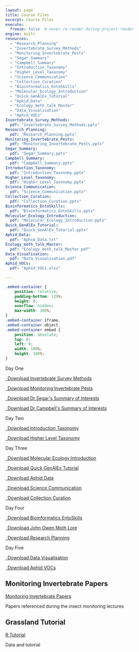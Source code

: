 ```yaml
---
layout: page
title: Course Files
excerpt: Course Files
execute:
  freeze: false  # never re-render during project render
engine: knitr 
resources:
  - "Research_Planning"
  - "Invertebrate_Survey_Methods"
  - "Monitoring_Invertebrate_Pests"
  - "Segar_Summary"
  - "Campbell_Summary"
  - "Introduction_Taxonomy"
  - "Higher_Level_Taxonomy"
  - "Science_Communication"
  - "Collection_Curation"
  - "Bioinformatics_EntoSkills"
  - "Molecular_Ecology_Introduction"
  - "Quick_GenAlEx_Tutorial"
  - "Aphid_Data"
  - "Ecology_moth_talk_Master"
  - "Data_Visualisation"
  - "Aphid_VOCs"
Invertebrate_Survey_Methods:
  pdf: "Invertebrate_Survey_Methods.pptx"
Research_Planning: 
  pdf: "Research_Planning.pptx"
Monitoring_Invertebrate_Pests:
  pdf: "Monitoring_Invertebrate_Pests.pptx"
Segar_Summary:
  pdf: "Segar_Summary.pptx"
Campbell_Summary:
  pdf: "Campbell_Summary.pptx"
Introduction_Taxonomy:
  pdf: "Introduction_Taxonomy.pptx"
Higher_Level_Taxonomy:
  pdf: "Higher_Level_Taxonomy.pptx"
Science_Communication:
  pdf: "Science_Communication.pptx"
Collection_Curation:
  pdf: "Collection_Curation.pptx"
Bioinformatics_EntoSkills:
  pdf: "Bioinformatics_EntoSkills.pptx"
Molecular_Ecology_Introduction:
  pdf: "Molecular_Ecology_Introduction.pptx"
Quick_GenAlEx_Tutorial:
  pdf: "Quick_GenAlEx_Tutorial.pptx"
Aphid_Data:
  pdf: "Aphid_Data.txt"
Ecology_moth_talk_Master:
  pdf: "Ecology_moth_talk_Master.pdf"
Data_Visualisation:
  pdf: "Data_Visualisation.pdf"
Aphid_VOCs:
  pdf: "Aphid_VOCs.xlsx"

---
```


```css
.embed-container {
    position: relative;
    padding-bottom: 129%;
    height: 0;
    overflow: hidden;
    max-width: 100%;
}
.embed-container iframe,
.embed-container object,
.embed-container embed {
    position: absolute;
    top: 0;
    left: 0;
    width: 100%;
    height: 100%;
}
```

```{=html}

Day One

<p class="text-center">
  <a class="btn btn-primary btn-lg Invertebrate_Survey_Methods-download" href="`r rmarkdown::metadata$Invertebrate_Survey_Methods$pdf`" target="_blank">
    <i class="fa-solid fa-file-arrow-down"></i>&ensp;Download Invertebrate Survey Methods
  </a>
</p>
<p class="text-center">
  <a class="btn btn-primary btn-lg Monitoring_Invertebrate_Pests-download" href="`r rmarkdown::metadata$Monitoring_Invertebrate_Pests$pdf`" target="_blank">
    <i class="fa-solid fa-file-arrow-down"></i>&ensp;Download Monitoring Invertebrate Pests
  </a>
</p>
<p class="text-center">
  <a class="btn btn-primary btn-lg Segar_Summary-download" href="`r rmarkdown::metadata$Segar_Summary$pdf`" target="_blank">
    <i class="fa-solid fa-file-arrow-down"></i>&ensp;Download Dr Segar's Summary of Interests
  </a>
</p>
<p class="text-center">
  <a class="btn btn-primary btn-lg Campbell_Summary-download" href="`r rmarkdown::metadata$Campbell_Summary$pdf`" target="_blank">
    <i class="fa-solid fa-file-arrow-down"></i>&ensp;Download Dr Campbell's Summary of Interests
  </a>
</p>

Day Two

<p class="text-center">
  <a class="btn btn-primary btn-lg Introduction_Taxonomy-download" href="`r rmarkdown::metadata$Introduction_Taxonomy$pdf`" target="_blank">
    <i class="fa-solid fa-file-arrow-down"></i>&ensp;Download Introduction Taxonomy
  </a>
</p>
<p class="text-center">
  <a class="btn btn-primary btn-lg Higher_Level_Taxonomy-download" href="`r rmarkdown::metadata$Higher_Level_Taxonomy$pdf`" target="_blank">
    <i class="fa-solid fa-file-arrow-down"></i>&ensp;Download Higher Level Taxonomy
  </a>
</p>


Day Three

<p class="text-center">
  <a class="btn btn-primary btn-lg Molecular_Ecology_Introduction-download" href="`r rmarkdown::metadata$Molecular_Ecology_Introduction$pdf`" target="_blank">
    <i class="fa-solid fa-file-arrow-down"></i>&ensp;Download Molecular Ecology Introduction
  </a>
</p>
<p class="text-center">
  <a class="btn btn-primary btn-lg Quick_GenAlEx_Tutorial-download" href="`r rmarkdown::metadata$Quick_GenAlEx_Tutorial$pdf`" target="_blank">
    <i class="fa-solid fa-file-arrow-down"></i>&ensp;Download Quick GenAlEx Tutorial
  </a>
</p>
<p class="text-center">
  <a class="btn btn-primary btn-lg Aphid_Data" href="`r rmarkdown::metadata$Aphid_Data$pdf`" target="_blank">
    <i class="fa-solid fa-file-arrow-down"></i>&ensp;Download Aphid Data
  </a>
</p>
<p class="text-center">
  <a class="btn btn-primary btn-lg Science_Communication-download" href="`r rmarkdown::metadata$Science_Communication$pdf`" target="_blank">
    <i class="fa-solid fa-file-arrow-down"></i>&ensp;Download Science Communication
  </a>
</p>
<p class="text-center">
  <a class="btn btn-primary btn-lg Collection_Curation-download" href="`r rmarkdown::metadata$Collection_Curation$pdf`" target="_blank">
    <i class="fa-solid fa-file-arrow-down"></i>&ensp;Download Collection Curation
  </a>
</p>

Day Four

<p class="text-center">
  <a class="btn btn-primary btn-lg Bioinformatics_EntoSkills-download" href="`r rmarkdown::metadata$Bioinformatics_EntoSkills$pdf`" target="_blank">
    <i class="fa-solid fa-file-arrow-down"></i>&ensp;Download Bioinformatics EntoSkills
  </a>
</p>
<p class="text-center">
  <a class="btn btn-primary btn-lg Ecology_moth_talk_Master" href="`r rmarkdown::metadata$Ecology_moth_talk_Master$pdf`" target="_blank">
    <i class="fa-solid fa-file-arrow-down"></i>&ensp;Download John Owen Moth Lore
  </a>
</p>
<p class="text-center">
  <a class="btn btn-primary btn-lg Research_Planning-download" href="`r rmarkdown::metadata$Research_Planning$pdf`" target="_blank">
    <i class="fa-solid fa-file-arrow-down"></i>&ensp;Download Research Planning
  </a>
</p>


Day Five


<p class="text-center">
  <a class="btn btn-primary btn-lg Data_Visualisation-download" href="`r rmarkdown::metadata$Data_Visualisation$pdf`" target="_blank">
    <i class="fa-solid fa-file-arrow-down"></i>&ensp;Download Data Visualisation
  </a>
</p>
<p class="text-center">
  <a class="btn btn-primary btn-lg Aphid_VOCs-download" href="`r rmarkdown::metadata$Aphid_VOCs$pdf`" target="_blank">
    <i class="fa-solid fa-file-arrow-down"></i>&ensp;Download Aphid VOCs
  </a>
</p>



```

## Monitoring Invertebrate Papers

<a href="https://liveharperac-my.sharepoint.com/:f:/g/personal/ssegar_harper-adams_ac_uk/EnmAMdacjhpOv_M9JRwMLGABi3z7fCAc4z59r1kP7Pnb7A?e=y1CZOO
">Monitoring Invertebrate Papers</a> 

Papers referenced during the insect monitoring lectures

## Grassland Tutorial

<a href="https://liveharperac-my.sharepoint.com/:f:/g/personal/ssegar_harper-adams_ac_uk/EviTYegzTbFCu0QAfCzwa90BB5L3Lgg8i--UBBe0CtAH7g?e=EHf5cc
">R Tutorial</a> 

Data and tutorial 


